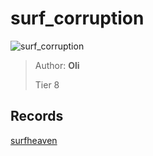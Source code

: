 
# surf_corruption

![surf_corruption](https://raw.githubusercontent.com/Sayt123/SurfMapPics/Maps-and-bonuses/csgo/surf_corruption.jpg)

> Author: **Oli**
>
> Tier 8

## Records

[surfheaven](https://surfheaven.eu/map/surf_corruption)
